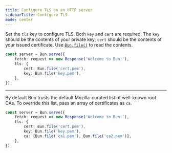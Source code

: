 ```yaml
---
title: Configure TLS on an HTTP server
sidebarTitle: Configure TLS
mode: center
---
```


Set the `tls` key to configure TLS. Both `key` and `cert` are required. The `key` should be the contents of your private key; `cert` should be the contents of your issued certificate. Use [`Bun.file()`](https://bun.com/docs/api/file-io#reading-files-bun-file) to read the contents.

```ts server.ts icon="/icons/typescript.svg"
const server = Bun.serve({
	fetch: request => new Response('Welcome to Bun!'),
	tls: {
		cert: Bun.file('cert.pem'),
		key: Bun.file('key.pem'),
	},
});
```

---

By default Bun trusts the default Mozilla-curated list of well-known root CAs. To override this list, pass an array of certificates as `ca`.

```ts server.ts icon="/icons/typescript.svg"
const server = Bun.serve({
	fetch: request => new Response('Welcome to Bun!'),
	tls: {
		cert: Bun.file('cert.pem'),
		key: Bun.file('key.pem'),
		ca: [Bun.file('ca1.pem'), Bun.file('ca2.pem')],
	},
});
```
